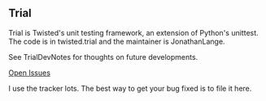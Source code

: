 == Trial ==

Trial is Twisted's unit testing framework, an extension of Python's unittest. The code is in twisted.trial and the maintainer is JonathanLange.

See TrialDevNotes for thoughts on future developments.

[query:status=new|assigned|reopened&component=trial Open Issues]

I use the tracker lots. The best way to get your bug fixed is to file it here.